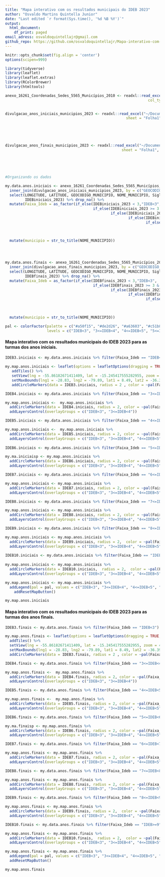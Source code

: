 ```yaml
---
title: "Mapa interativo com os resultados municipais do IDEB 2023"
author: "Osvaldo Martins Quintella Junior"
date: "Last edited `r format(Sys.time(), '%d %B %Y')`"
output:
  html_document:
    df_print: paged
email_adress: osvaldoquintellajr@gmail.com
github_repo: https://github.com/osvaldoquintellajr/Mapa-interativo-com-os-resultados-municipais-do-IDEB-2023
---
```


```r
knitr::opts_chunk$set(fig.align = 'center')
options(scipen=999)
```

```r
library(tidyverse)
library(leaflet)
library(leaflet.extras)
library(RColorBrewer)
library(htmltools)
```



```r
anexo_16261_Coordenadas_Sedes_5565_Municípios_2010 <- readxl::read_excel("~/Documentos/linkedin-publicacoes/ideb_municípios_mapa/anexo_16261_Coordenadas_Sedes_5565_Municípios_2010.xls", 
                                                                 col_types = c("numeric", "text", "numeric", 
                                                                               "numeric"))

divulgacao_anos_iniciais_municipios_2023 <- readxl::read_excel("~/Documentos/linkedin-publicacoes/ideb_municípios_mapa/divulgacao_anos_iniciais_municipios_2023.xlsx", 
                                                       sheet = "Folha1", col_types = c("text", 
                                                                                       "numeric", "text", "text", "numeric", 
                                                                                       "numeric", "numeric", "numeric", 
                                                                                       "numeric", "numeric", "numeric", 
                                                                                       "numeric", "numeric", "numeric"))

divulgacao_anos_finais_municipios_2023 <- readxl::read_excel("~/Documentos/linkedin-publicacoes/ideb_municípios_mapa/divulgacao_anos_finais_municipios_2023.xlsx", 
                                                     sheet = "Folha1", col_types = c("text", 
                                                                                     "numeric", "text", "text", "numeric", 
                                                                                     "numeric", "numeric", "numeric", 
                                                                                     "numeric", "numeric", "numeric", 
                                                                                     "numeric", "numeric", "numeric"))

#Organizando os dados

my.data.anos.iniciais <- anexo_16261_Coordenadas_Sedes_5565_Municípios_2010 %>%
  inner_join(divulgacao_anos_iniciais_municipios_2023, by = c("GEOCODIGO_MUNICIPIO" = "Codigo_municipio")) %>%
  select(LONGITUDE, LATITUDE, GEOCODIGO_MUNICIPIO, NOME_MUNICIPIO, Sigla_UF,
         IDEBiniciais_2023) %>% drop_na() %>% 
  mutate(Faixa_Ideb = as_factor(if_else(IDEBiniciais_2023 < 3,"IDEB<3",
                                        if_else(IDEBiniciais_2023 >= 3 & IDEBiniciais_2023 < 4,"3<=IDEB<4",
                                                if_else(IDEBiniciais_2023 >= 4 & IDEBiniciais_2023 < 5, "4<=IDEB<5",
                                                        if_else(IDEBiniciais_2023 >= 5 & IDEBiniciais_2023 < 6, "5<=IDEB<6",
                                                                if_else(IDEBiniciais_2023 >= 6 & IDEBiniciais_2023 < 7, "6<=IDEB<7", 
                                                                        if_else(IDEBiniciais_2023 >= 7 & IDEBiniciais_2023 < 8, "7<=IDEB<8",
                                                                                if_else(IDEBiniciais_2023 >= 8 & IDEBiniciais_2023 < 9, "8<=IDEB<9",
                                                                                        if_else(IDEBiniciais_2023 >= 9 , "IDEB>=9", NA)))))))))) %>%
  mutate(municipio = str_to_title(NOME_MUNICIPIO))




my.data.anos.finais <- anexo_16261_Coordenadas_Sedes_5565_Municípios_2010 %>%
  inner_join(divulgacao_anos_finais_municipios_2023, by = c("GEOCODIGO_MUNICIPIO" = "Codigo_municipio")) %>%
  select(LONGITUDE, LATITUDE, GEOCODIGO_MUNICIPIO, NOME_MUNICIPIO, Sigla_UF, 
         IDEBfinais_2023) %>% drop_na() %>%
  mutate(Faixa_Ideb = as_factor(if_else(IDEBfinais_2023 < 3,"IDEB<3",
                                        if_else(IDEBfinais_2023 >= 3 & IDEBfinais_2023 < 4,"3<=IDEB<4",
                                                if_else(IDEBfinais_2023 >= 4 & IDEBfinais_2023 < 5, "4<=IDEB<5",
                                                        if_else(IDEBfinais_2023 >= 5 & IDEBfinais_2023 < 6, "5<=IDEB<6",
                                                                if_else(IDEBfinais_2023 >= 6 & IDEBfinais_2023 < 7, "6<=IDEB<7", 
                                                                        if_else(IDEBfinais_2023 >= 7 & IDEBfinais_2023 < 8, "7<=IDEB<8",
                                                                                if_else(IDEBfinais_2023 >= 8 & IDEBfinais_2023 < 9, "8<=IDEB<9",
                                                                                        if_else(IDEBfinais_2023 >= 9 , "IDEB>=9", NA)))))))))) %>%
  mutate(municipio = str_to_title(NOME_MUNICIPIO))
```


```r
pal <- colorFactor(palette = c("#a50f15", "#de2d26", "#a63603", "#c51b8a", "#54278f", "#756bb1", "#3182bd", "#2ca25f"), 
                   levels = c("IDEB<3", "3<=IDEB<4", "4<=IDEB<5", "5<=IDEB<6", "6<=IDEB<7", "7<=IDEB<8", "8<=IDEB<9", "IDEB>=9"))
```


#### **Mapa interativo com os resultados municipais do IDEB 2023 para as turmas dos anos iniciais.**


```r
IDEB3.iniciais <- my.data.anos.iniciais %>% filter(Faixa_Ideb == "IDEB<3")
 
my.map.anos.iniciais <- leaflet(options = leafletOptions(dragging = TRUE, minZoom = 0, maxZoom = 18)) %>% 
   addTiles() %>% 
   setView(lng = -55.86182671411409, lat = -15.245417555282955, zoom = 4.4) %>%
   setMaxBounds(lng1 = -28.83, lng2 = -79.89, lat1 = 8.49, lat2 = -36.39) %>%
   addCircleMarkers(data = IDEB3.iniciais, radius = 2 , color = ~pal(Faixa_Ideb), popup = ~paste0("<b>", municipio, "</b>", "<br/>" ," ", IDEBiniciais_2023) , group = "IDEB<3")

IDEB4.iniciais <- my.data.anos.iniciais %>% filter(Faixa_Ideb == "3<=IDEB<4")

my.map.anos.iniciais <-  my.map.anos.iniciais %>% 
  addCircleMarkers(data = IDEB4.iniciais, radius = 2, color = ~pal(Faixa_Ideb),  popup = ~paste0("<b>", municipio, "</b>", "<br/>" ," ", IDEBiniciais_2023) , group = "3<=IDEB<4") %>%
  addLayersControl(overlayGroups = c("IDEB<3", "3<=IDEB<4"))

IDEB5.iniciais <- my.data.anos.iniciais %>% filter(Faixa_Ideb == "4<=IDEB<5")

my.map.anos.iniciais <-  my.map.anos.iniciais %>% 
  addCircleMarkers(data = IDEB5.iniciais, radius = 2, color = ~pal(Faixa_Ideb),  popup = ~paste0("<b>",municipio, "</b>", "<br/>" ," ", IDEBiniciais_2023), group = "4<=IDEB<5") %>%
  addLayersControl(overlayGroups = c("IDEB<3", "3<=IDEB<4", "4<=IDEB<5"))
  
IDEB6.iniciais <- my.data.anos.iniciais %>% filter(Faixa_Ideb == "5<=IDEB<6")

my.ma.iniciaisp <- my.map.anos.iniciais %>%
  addCircleMarkers(data = IDEB6.iniciais, radius = 2, color = ~pal(Faixa_Ideb),  popup = ~paste0("<b>",municipio, "</b>", "<br/>" ," ", IDEBiniciais_2023) , group = "5<=IDEB<6") %>%
  addLayersControl(overlayGroups = c("IDEB<3", "3<=IDEB<4", "4<=IDEB<5", "5<=IDEB<6"))

IDEB7.iniciais <- my.data.anos.iniciais %>% filter(Faixa_Ideb == "6<=IDEB<7")

my.map.anos.iniciais <- my.map.anos.iniciais %>% 
  addCircleMarkers(data = IDEB7.iniciais, radius = 2, color = ~pal(Faixa_Ideb),  popup = ~paste0("<b>",municipio, "</b>", "<br/>" ," ", IDEBiniciais_2023) , group = "6<=IDEB<7") %>%
  addLayersControl(overlayGroups = c("IDEB<3", "3<=IDEB<4", "4<=IDEB<5", "5<=IDEB<6", "6<=IDEB<7"))

IDEB8.iniciais <- my.data.anos.iniciais %>% filter(Faixa_Ideb == "7<=IDEB<8")

my.map.anos.iniciais <- my.map.anos.iniciais %>% 
  addCircleMarkers(data = IDEB8.iniciais, radius = 2, color = ~pal(Faixa_Ideb), popup = ~paste0("<b>",municipio, "</b>", "<br/>" ," ", IDEBiniciais_2023), group = "7<=IDEB<8") %>%
  addLayersControl(overlayGroups = c("IDEB<3", "3<=IDEB<4", "4<=IDEB<5", "5<=IDEB<6", "6<=IDEB<7", "7<=IDEB<8"))

IDEB9.iniciais <- my.data.anos.iniciais %>% filter(Faixa_Ideb == "8<=IDEB<9")

my.map.anos.iniciais <- my.map.anos.iniciais %>% 
  addCircleMarkers(data = IDEB9.iniciais, radius = 2,  color = ~pal(Faixa_Ideb),  popup = ~paste0("<b>",municipio, "</b>", "<br/>" ," ", IDEBiniciais_2023), group = "8<=IDEB<9") %>%
  addLayersControl(overlayGroups = c("IDEB<3", "3<=IDEB<4", "4<=IDEB<5", "5<=IDEB<6", "6<=IDEB<7", "7<=IDEB<8", "8<=IDEB<9"))
  
IDEB10.iniciais <- my.data.anos.iniciais %>% filter(Faixa_Ideb == "IDEB>=9")  
  
my.map.anos.iniciais <- my.map.anos.iniciais %>% 
  addCircleMarkers(data = IDEB10.iniciais,  radius = 2,  color = ~pal(Faixa_Ideb),  popup = ~paste0("<b>",municipio, "</b>", "<br/>" ," ", IDEBiniciais_2023) , group = "IDEB>=9")%>%
  addLayersControl(overlayGroups = c("IDEB<3", "3<=IDEB<4", "4<=IDEB<5", "5<=IDEB<6", "6<=IDEB<7", "7<=IDEB<8", "8<=IDEB<9", "IDEB>=9")) 

my.map.anos.iniciais <- my.map.anos.iniciais %>%
  addLegend(pal = pal, values = c("IDEB<3", "3<=IDEB<4", "4<=IDEB<5", "5<=IDEB<6", "6<=IDEB<7", "7<=IDEB<8", "8<=IDEB<9", "IDEB>=9")) %>%
    addResetMapButton() 
```

```r
my.map.anos.iniciais
```
#### **Mapa interativo com os resultados municipais do IDEB 2023 para as turmas dos anos finais.**


```r
IDEB3.finais <- my.data.anos.finais %>% filter(Faixa_Ideb == "IDEB<3")

my.map.anos.finais <- leaflet(options = leafletOptions(dragging = TRUE, minZoom = 0, maxZoom = 18)) %>% 
  addTiles() %>% 
  setView(lng = -55.86182671411409, lat = -15.245417555282955, zoom = 4.4) %>%
  setMaxBounds(lng1 = -28.83, lng2 = -79.89, lat1 = 8.49, lat2 = -36.39) %>%
  addCircleMarkers(data = IDEB3.finais, radius = 2 , color = ~pal(Faixa_Ideb), popup = ~paste0("<b>",municipio, "</b>", "<br/>" ," ", IDEBfinais_2023) , group = "IDEB<3") 

IDEB4.finais <- my.data.anos.finais %>% filter(Faixa_Ideb == "3<=IDEB<4")

my.map.anos.finais <-  my.map.anos.finais %>% 
  addCircleMarkers(data = IDEB4.finais, radius = 2, color = ~pal(Faixa_Ideb), popup = ~paste0("<b>",municipio, "</b>", "<br/>" ," ", IDEBfinais_2023) , group = "3<=IDEB<4") %>%
  addLayersControl(overlayGroups = c("IDEB<3", "3<=IDEB<4"))

IDEB5.finais <- my.data.anos.finais %>% filter(Faixa_Ideb == "4<=IDEB<5")

my.map.anos.finais <-  my.map.anos.finais %>% 
  addCircleMarkers(data = IDEB5.finais, radius = 2, color = ~pal(Faixa_Ideb), popup = ~paste0("<b>",municipio, "</b>", "<br/>" ," ", IDEBfinais_2023) , group = "4<=IDEB<5") %>%
  addLayersControl(overlayGroups = c("IDEB<3", "3<=IDEB<4", "4<=IDEB<5"))

IDEB6.finais <- my.data.anos.finais %>% filter(Faixa_Ideb == "5<=IDEB<6")

my.ma.finaisp <- my.map.anos.finais %>%
  addCircleMarkers(data = IDEB6.finais, radius = 2, color = ~pal(Faixa_Ideb), popup = ~paste0("<b>",municipio, "</b>", "<br/>" ," ", IDEBfinais_2023) , group = "5<=IDEB<6") %>%
  addLayersControl(overlayGroups = c("IDEB<3", "3<=IDEB<4", "4<=IDEB<5", "5<=IDEB<6"))

IDEB7.finais <- my.data.anos.finais %>% filter(Faixa_Ideb == "6<=IDEB<7")

my.map.anos.finais <- my.map.anos.finais %>% 
  addCircleMarkers(data = IDEB7.finais, radius = 2, color = ~pal(Faixa_Ideb), popup = ~paste0("<b>",municipio, "</b>", "<br/>" ," ", IDEBfinais_2023) , group = "6<=IDEB<7") %>%
  addLayersControl(overlayGroups = c("IDEB<3", "3<=IDEB<4", "4<=IDEB<5", "5<=IDEB<6", "6<=IDEB<7"))

IDEB8.finais <- my.data.anos.finais %>% filter(Faixa_Ideb == "7<=IDEB<8")

my.map.anos.finais <- my.map.anos.finais %>% 
  addCircleMarkers(data = IDEB8.finais, radius = 2, color = ~pal(Faixa_Ideb), popup = ~paste0("<b>",municipio, "</b>", "<br/>" ," ", IDEBfinais_2023) , group = "7<=IDEB<8") %>%
  addLayersControl(overlayGroups = c("IDEB<3", "3<=IDEB<4", "4<=IDEB<5", "5<=IDEB<6", "6<=IDEB<7", "7<=IDEB<8"))

IDEB9.finais <- my.data.anos.finais %>% filter(Faixa_Ideb == "8<=IDEB<9")

my.map.anos.finais <- my.map.anos.finais %>% 
  addCircleMarkers(data = IDEB9.finais, radius = 2,  color = ~pal(Faixa_Ideb), popup = ~paste0("<b>",municipio, "</b>", "<br/>" ," ", IDEBfinais_2023) , group = "8<=IDEB<9") %>%
  addLayersControl(overlayGroups = c("IDEB<3", "3<=IDEB<4", "4<=IDEB<5", "5<=IDEB<6", "6<=IDEB<7", "7<=IDEB<8", "8<=IDEB<9"))

IDEB10.finais <- my.data.anos.finais %>% filter(Faixa_Ideb == "IDEB>=9")  

my.map.anos.finais <- my.map.anos.finais %>% 
  addCircleMarkers(data = IDEB10.finais,  radius = 2,  color = ~pal(Faixa_Ideb), popup = ~paste0("<b>",municipio, "</b>", "<br/>" ," ", IDEBfinais_2023) , group = "IDEB>=9")%>%
  addLayersControl(overlayGroups = c("IDEB<3", "3<=IDEB<4", "4<=IDEB<5", "5<=IDEB<6", "6<=IDEB<7", "7<=IDEB<8", "8<=IDEB<9", "IDEB>=9")) 

my.map.anos.finais <- my.map.anos.finais %>%
  addLegend(pal = pal, values = c("IDEB<3", "3<=IDEB<4", "4<=IDEB<5", "5<=IDEB<6", "6<=IDEB<7", "7<=IDEB<8", "8<=IDEB<9", "IDEB>=9")) %>%
  addResetMapButton() 

```

```r
my.map.anos.finais
```
